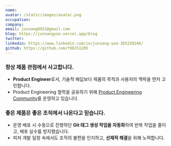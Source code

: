 ```yaml
---
name:
avatar: /static/images/avatar.png
occupation:
company:
email: junsang8921@gmail.com
blog: https://junsangyoo.vercel.app/blog
twitter:
linkedin: https://www.linkedin.com/in/junsang-yoo-365228246/
github: https://github.com/YOOJS1205
---
```


### 항상 제품 관점에서 사고합니다.

- **Product Engineer**로서, 기술적 해답보다 제품의 목적과 사용자의 맥락을 먼저 고민합니다.
- Product Engineering 철학을 공유하기 위해 [Product Engineering Community](https://www.productengineer.info/)를 운영하고 있습니다.

### 좋은 제품은 좋은 조직에서 나온다고 믿습니다.

- 운영 배포 시 수동으로 진행하던 **Git 태그 생성 작업을 자동화**하여 반복 작업을 줄이고, 배포 실수를 방지했습니다.
- 피처 개발 일정 속에서도 조직의 불편을 인지하고, **선제적 해결**을 위해 노력합니다.
